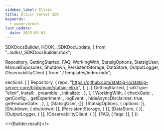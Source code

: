 ```yaml
---
sidebar_label: Elixir
title: Elixir Server SDK
keywords:
  - owner:brock
last_update:
  date: 2025-03-01
---
```


  SDKDocsBuilder,
  HOOK__SDKDocUpdate,
} from "../sdks/_SDKDocsBuilder.mdx";

  Repository,
  GettingStarted,
  FAQ,
  WorkingWith,
  StatsigOptions,
  StatsigUser,
  ManualExposures,
  Shutdown,
  PersistentStorage,
  DataStore,
  OutputLogger,
  ObservabilityClient
} from "./Templates/index.mdx";




  sections: [
    [
      Repository,
      {
        repo: "https://github.com/statsig-io/statsig-server-core/blob/main/statsig-elixir",
      },
    ],
    [
      GettingStarted,
      {
        sdkType: "elixir",
        install: <Install />,
        preamble: <Preamble />,
        initialize: <Initialize />,
      },
    ],
    [
      WorkingWith,
      {
        checkGate: <CheckGate />,
        getConfig: <GetConfig />,
        getExperiment: <GetExperiment />,
        logEvent: <LogEvent />,
        hideAsyncDisclaimer: true,
        getFeatureGate: <GetFeatureGate />,
      },
    ],
    [StatsigUser, {}],
    [StatsigOptions, { options: <Options /> }],
    [Shutdown, { shutdown: <ShutdownSnippet /> }],
    [PersistentStorage, { }],
    [DataStore, { }],
    [OutputLogger, { }],
    [ObservabilityClient, { }],
    [FAQ, { faqs: <MoreFAQs /> }],
  ]
})


<>{Builder.result}</>

